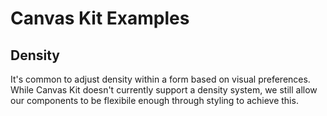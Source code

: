 
<Meta title="Examples/Forms/Density" />

# Canvas Kit Examples

## Density

It's common to adjust density within a form based on visual preferences. While Canvas Kit doesn't
currently support a density system, we still allow our components to be flexibile enough through
styling to achieve this.

<ExampleCodeBlock code={Density} />
